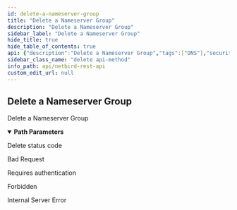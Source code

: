 ```yaml
---
id: delete-a-nameserver-group
title: "Delete a Nameserver Group"
description: "Delete a Nameserver Group"
sidebar_label: "Delete a Nameserver Group"
hide_title: true
hide_table_of_contents: true
api: {"description":"Delete a Nameserver Group","tags":["DNS"],"security":[{"BearerAuth":[]},{"TokenAuth":[]}],"parameters":[{"in":"path","name":"nsgroupId","required":true,"schema":{"type":"string"},"description":"The unique identifier of a Nameserver Group"}],"responses":{"200":{"description":"Delete status code","content":{}},"400":{"description":"Bad Request","content":{}},"401":{"description":"Requires authentication","content":{}},"403":{"description":"Forbidden","content":{}},"500":{"description":"Internal Server Error","content":{}}},"method":"delete","path":"/api/dns/nameservers/{nsgroupId}","servers":[{"url":"https://netbird.io","description":"Default server"}],"securitySchemes":{"BearerAuth":{"type":"http","scheme":"bearer","bearerFormat":"JWT"},"TokenAuth":{"type":"apiKey","in":"header","name":"Authorization","description":"Prefix the value with \\\"Token\\\" to indicate the custom authorization type"}},"info":{"title":"NetBird REST API","description":"API to manipulate groups, rules, policies and retrieve information about peers and users","version":"0.0.1"},"postman":{"name":"Delete a Nameserver Group","description":{"content":"Delete a Nameserver Group","type":"text/plain"},"url":{"path":["api","dns","nameservers",":nsgroupId"],"host":["{{baseUrl}}"],"query":[],"variable":[{"disabled":false,"description":{"content":"(Required) The unique identifier of a Nameserver Group","type":"text/plain"},"type":"any","value":"","key":"nsgroupId"}]},"method":"DELETE","auth":{"type":"bearer","bearer":[{"type":"any","value":"<Bearer Token>","key":"token"}]}}}
sidebar_class_name: "delete api-method"
info_path: api/netbird-rest-api
custom_edit_url: null
---
```



## Delete a Nameserver Group



Delete a Nameserver Group

<details style={{"marginBottom":"1rem"}} data-collapsed={false} open={true}><summary style={{}}><strong>Path Parameters</strong></summary><div><ul><ParamsItem className={"paramsItem"} param={{"in":"path","name":"nsgroupId","required":true,"schema":{"type":"string"},"description":"The unique identifier of a Nameserver Group"}}></ParamsItem></ul></div></details><div><ApiTabs><TabItem label={"200"} value={"200"}><div>

Delete status code

</div><div></div></TabItem><TabItem label={"400"} value={"400"}><div>

Bad Request

</div><div></div></TabItem><TabItem label={"401"} value={"401"}><div>

Requires authentication

</div><div></div></TabItem><TabItem label={"403"} value={"403"}><div>

Forbidden

</div><div></div></TabItem><TabItem label={"500"} value={"500"}><div>

Internal Server Error

</div><div></div></TabItem></ApiTabs></div>
      